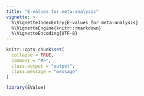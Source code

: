 ```yaml
---
title: "E-values for meta-analysis"
vignette: >
  %\VignetteIndexEntry{E-values for meta-analysis}
  %\VignetteEngine{knitr::rmarkdown}
  %\VignetteEncoding{UTF-8}
---
```


```r
knitr::opts_chunk$set(
  collapse = TRUE,
  comment = "#>",
  class.output = "output",
  class.message = "message"
)
```

```r
library(EValue)
```
